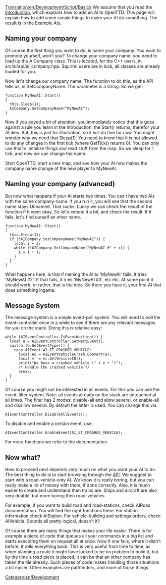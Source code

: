 [[Translation:en/Development/Script/Basics]]
We assume that you read the [[en/Development/Script/Introduction|Introduction]], which explains how to add an AI to OpenTTD. This page will explain how to add some simple things to make your AI do something. The result is in the Example AIs.

==Naming your company==

Of course the first thing you want to do, is name your company. You want to promote yourself, won't you? To change your company name, you need to load up the AICompany class. This is located, for the C++ users, in src/ai/api/ai_company.hpp. Squirrel users are in luck, all classes are already loaded for you.

Now let's change our company name. The function to do this, as the API tells us, is SetCompanyName. The parameter is a string. So we get:
 
 function MyNewAI::Start()
 {
   this.Sleep(1);
   AICompany.SetCompanyName("MyNewAI");
 }
 
Now if you payed a bit of attention, you immediately notice that this goes against a rule you learn in the Introduction: the Start() returns, therefor your AI dies. But, this is just for illustration, so it will do fine for now. You might wonder why we need that Sleep(1). You need to know that it is not allowed to do any changes in the first tick (where GetTick() returns 0). You can only use this to initialize things and read stuff from the map. So we sleep for 1 tick, and now we can change the name.

Start OpenTTD, start a new map, and see how your AI now makes the company name change of the new player to MyNewAI.

==Naming your company (advanced)==

But now what happens if your AI starts two times. You can't have two AIs with the same company-name. If you run it, you will see that the second name stays Unnamed. That sucks. Lucky we can check the result of the function if it went okay. So let's extend it a bit, and check the result. If it fails, let's find ourself an other name.

 function MyNewAI::Start()
 {
   this.Sleep(1);
   if (!AICompany.SetCompanyName("MyNewAI")) {
     local i = 2;
     while (!AICompany.SetCompanyName("MyNewAI #" + i)) {
       i = i + 1;
     }
   }
 }

What happens here, is that if naming the AI to 'MyNewAI' fails, it tries 'MyNewAI #2'. If that fails, it tries 'MyNewAI #3', etc etc. At some point it should work, or rather, that is the idea. So there you have it, your first AI that does something ingame.

==Message System==

The message system is a simple event-poll system. You will need to poll the event-controller once in a while to see if there are any relevant messages for you on the stack. Doing this is relative easy:

 while (AIEventController.IsEventWaiting()) {
   local e = AIEventController.GetNextEvent();
   switch (e.GetEventType()) {
     case AIEvent.AI_ET_CRASHED_VEHICLE:
       local ec = AIEventVehicleCrash.Convert(e);
       local v  = ec.GetVehicleID();
       print("We have a crashed vehicle (" + v + ")");
       /* Handle the crashed vehicle */
       break;
   }
 }

Of course you might not be interested in all events. For this you can use the event-filter system. Note: all events already on the stack are untouched at all times. The filter has 2 modes: disable-all and allow several, or enable-all and disallow several. By default the latter is used. You can change this via:

 AIEventController.DisableAllEvents();

To disable and enable a certain event, use:

 AIEventController.EnableEvent(AI_ET_CRASHED_VEHICLE);

For more functions we refer to the documentation.

==Now what?==

How to proceed next depends very much on what you want your AI to do. The best thing to do is to start browsing through the [http://devs.openttd.org/~noai/aidocs/ API]. We suggest to start with a road-vehicle-only AI. We know it is really boring, but you can really make a lot of money with them, if done correctly. Also, it is much easier to create and understand then trains are. Ships and aircraft are also very doable, but more boring then road-vehicles.

For example, if you want to build road and road-stations, check AIRoad documentation. You will find the right functions there. For station information check AIStation. For vehicle-building and settings orders, check AIVehicle. Sounds all pretty logical, doesn't it?

Of course there are many things that makes your life easier. There is for example a piece of code that queues all your commands in a big list and starts executing them on request all at once. Now if one fails, where it didn't before, it rolls everything back. This is very useful from time to time, as when planning a route it might have looked to be no problem to build it, but by the time a road piece is placed, it can be that an other company has taken the tile already. Such pieces of code makes handling those situations a bit easier. Other examples are pathfinders, and more of those things.

[[Category:en/Development]]
